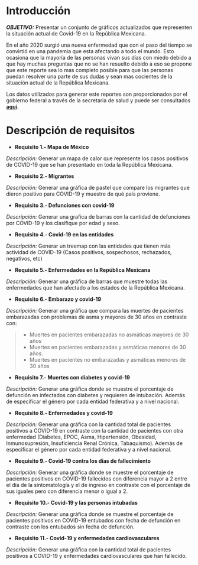 # Introducción
_**OBJETIVO:**_ Presentar un conjunto de gráficos actualizados que representen la situación actual de Covid-19 en la República Mexicana.

En el año 2020 surgió una nueva enfermedad que con el paso del tiempo se convirtió en una pandemia que esta afectando a todo el mundo. Esto ocasiona que la mayoría de las personas vivan sus días con miedo debido a que hay muchas preguntas que no se han resuelto debido a eso se propone que este reporte sea lo mas completo posible para que las personas puedan resolver una parte de sus dudas y sean mas cocientes de la situación actual de la República Mexicana.

Los datos utilizados para generar este reportes son proporcionados por el gobierno federal a través de la secretaria de salud y puede ser consultados [**aquí**](https://www.gob.mx/salud/documentos/datos-abiertos-152127).

# Descripción de requisitos

* **Requisito 1.- Mapa de México** 

*Descripción:* Generar un mapa de calor que represente los casos positivos de COVID-19 que se han presentado en toda la República Mexicana.

* **Requisito 2.- Migrantes** 

*Descripción:* Generar una gráfica de pastel que compare los migrantes que dieron positivo para COVID-19 y muestre de qué país proviene.

* **Requisito 3.- Defunciones con covid-19** 

*Descripción:* Generar una grafica de barras con la cantidad de defunciones por COVID-19 y los clasifique por edad y sexo.

* **Requisito 4.- Covid-19 en las entidades** 

*Descripción:* Generar un treemap con las entidades que tienen más actividad de COVID-19 (Casos positivos, sospechosos, rechazados, negativos, etc)

* **Requisito 5.- Enfermedades en la República Mexicana** 

*Descripción:* Generar una gráfica de barras que muestre todas las enfermedades que han afectado a los estados de la República Mexicana.

* **Requisito 6.- Embarazo y covid-19** 

*Descripción:* Generar una gráfica que compara las muertes de pacientes embarazadas con problemas de asma y mayores de 30 años en contraste con:

  > + Muertes en pacientes embarazadas no asmáticas mayores de 30 años
  > + Muertes en pacientes embarazadas y asmáticas menores de 30 años.
  > + Muertes en pacientes no embarazadas y asmáticas menores de 30 años

* **Requisito 7.- Muertes con diabetes y covid-19** 

*Descripción:* Generar una gráfica donde se muestre el porcentaje de defunción en infectados con diabetes y requieren de intubación. Además de especificar el género por cada entidad federativa y a nivel nacional.

* **Requisito 8.- Enfermedades y covid-19** 

*Descripción:* Generar una gráfica con la cantidad total de pacientes positivos a COVID-19 en contraste con la cantidad de pacientes con otra enfermedad (Diabetes, EPOC, Asma, Hipertensión, Obesidad, Inmunosupresión, Insuficiencia Renal Crónica, Tabaquismo). Además de especificar el género por cada entidad federativa y a nivel nacional.

* **Requisito 9.- Covid-19 contra los días de fallecimiento** 

*Descripción:* Generar una gráfica donde se muestre el porcentaje de pacientes positivos en COVID-19 fallecidos con diferencia mayor a 2 entre el día de la sintomatología y el de ingreso en contraste con el porcentaje de sus iguales pero con diferencia menor o igual a 2.

* **Requisito 10.- Covid-19 y las personas intubadas** 

*Descripción:* Generar una gráfica donde se muestre el porcentaje de pacientes positivos en COVID-19 entubados con fecha de defunción en contraste con los entubados sin fecha de defunción.

* **Requisito 11.- Covid-19 y enfermedades cardiovasculares** 

*Descripción:* Generar una gráfica con la cantidad total de pacientes positivos a COVID-19 y enfermedades cardiovasculares que han fallecido.